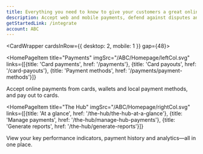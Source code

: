 ```yaml
---
title: Everything you need to know to give your customers a great online experience
description: Accept web and mobile payments, defend against disputes and fraud, and monitor your transactions in real time.
getStartedLink: /integrate
account: ABC
---
```



<CardWrapper cardsInRow={{ desktop: 2, mobile: 1 }} gap={48}>

<HomePageItem 
  title="Payments"
  imgSrc="/ABC/Homepage/leftCol.svg"
  links={[{title: 'Card payments', href: '/payments'}, {title: 'Card payouts', href: '/card-payouts'}, {title: 'Payment methods', href: '/payments/payment-methods'}]}
  >

Accept online payments from cards, wallets and local payment methods, and pay out to cards.

</HomePageItem>

<HomePageItem 
  title="The Hub"
  imgSrc="/ABC/Homepage/rightCol.svg"
  links={[{title: 'At a glance', href: '/the-hub/the-hub-at-a-glance'}, {title: 'Manage payments', href: '/the-hub/manage-hub-payments'}, {title: 'Generate reports', href: '/the-hub/generate-reports'}]}
  >

View your key performance indicators, payment history and analytics—all in one place.

</HomePageItem>

</CardWrapper>
